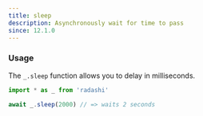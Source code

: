 ```yaml
---
title: sleep
description: Asynchronously wait for time to pass
since: 12.1.0
---
```


### Usage

The `_.sleep` function allows you to delay in milliseconds.

```ts twoslash
import * as _ from 'radashi'

await _.sleep(2000) // => waits 2 seconds
```
